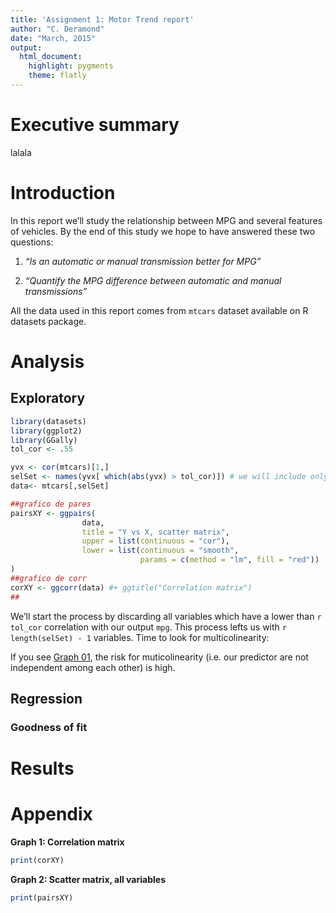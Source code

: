 ```yaml
---
title: 'Assignment 1: Motor Trend report'
author: "C. Deramond"
date: "March, 2015"
output:
  html_document:
    highlight: pygments
    theme: flatly
---
```

# Executive summary

lalala

# Introduction

In this report we'll study the relationship between MPG and several features of vehicles. By the end of this study we hope to have answered these two questions:

1. *“Is an automatic or manual transmission better for MPG”*

2. *"Quantify the MPG difference between automatic and manual transmissions"*

All the data used in this report comes from `mtcars` dataset available on R datasets package.

# Analysis

## Exploratory

```r
library(datasets)
library(ggplot2)
library(GGally)
tol_cor <- .55

yvx <- cor(mtcars)[1,]
selSet <- names(yvx[ which(abs(yvx) > tol_cor)]) # we will include only the ones with |cor| > .55
data<- mtcars[,selSet]

##grafico de pares
pairsXY <- ggpairs(
                data,
                title = "Y vs X, scatter matrix",
                upper = list(continuous = "cor"),
                lower = list(continuous = "smooth", 
                             params = c(method = "lm", fill = "red"))
)
##grafico de corr
corXY <- ggcorr(data) #+ ggtitle("Correlation matrix")
##

```

We'll start the process by discarding all variables which have a lower than `r tol_cor` correlation with our output `mpg`. This process lefts us with `r length(selSet) - 1` variables. Time to look for multicolinearity:

If you see [Graph 01](#g01), the risk for muticolinearity (i.e. our predictor are not independent among each other) is high.


## Regression


### Goodness of fit


# Results



# Appendix


<a name="g01"></a>**Graph 1: Correlation matrix**

```r
print(corXY)

```

<a name="g02"></a>**Graph 2: Scatter matrix, all variables**

```r
print(pairsXY)

```



